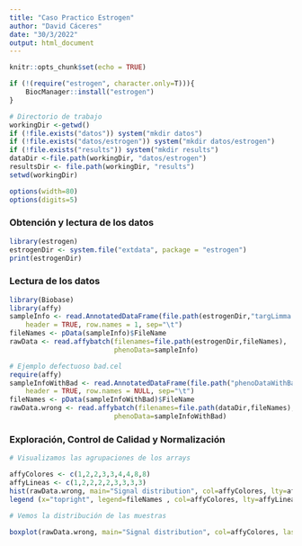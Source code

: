 ```yaml
---
title: "Caso Practico Estrogen"
author: "David Cáceres"
date: "30/3/2022"
output: html_document
---
```


```r
knitr::opts_chunk$set(echo = TRUE)
```


```r
if (!(require("estrogen", character.only=T))){
    BiocManager::install("estrogen")
}

# Directorio de trabajo
workingDir <-getwd()
if (!file.exists("datos")) system("mkdir datos")
if (!file.exists("datos/estrogen")) system("mkdir datos/estrogen")
if (!file.exists("results")) system("mkdir results")
dataDir <-file.path(workingDir, "datos/estrogen")
resultsDir <- file.path(workingDir, "results")
setwd(workingDir)

```

```r
options(width=80)
options(digits=5)
```


### Obtención y lectura de los datos

```r
library(estrogen)
estrogenDir <- system.file("extdata", package = "estrogen")
print(estrogenDir)
```

### Lectura de los datos
```r
library(Biobase)
library(affy)
sampleInfo <- read.AnnotatedDataFrame(file.path(estrogenDir,"targLimma.txt"),
    header = TRUE, row.names = 1, sep="\t")
fileNames <- pData(sampleInfo)$FileName
rawData <- read.affybatch(filenames=file.path(estrogenDir,fileNames),
                          phenoData=sampleInfo)
```


```r
# Ejemplo defectuoso bad.cel
require(affy)
sampleInfoWithBad <- read.AnnotatedDataFrame(file.path("phenoDataWithBad.txt"),
    header = TRUE, row.names = NULL, sep="\t")
fileNames <- pData(sampleInfoWithBad)$FileName
rawData.wrong <- read.affybatch(filenames=file.path(dataDir,fileNames),
                          phenoData=sampleInfoWithBad)
```


### Exploración, Control de Calidad y Normalización


```r
# Visualizamos las agrupaciones de los arrays

affyColores <- c(1,2,2,3,3,4,4,8,8)
affyLineas <- c(1,2,2,2,2,3,3,3,3)
hist(rawData.wrong, main="Signal distribution", col=affyColores, lty=affyLineas)
legend (x="topright", legend=fileNames , col=affyColores, lty=affyLineas, cex=0.7)
```


```r
# Vemos la distribución de las muestras

boxplot(rawData.wrong, main="Signal distribution", col=affyColores, las=2)
```

